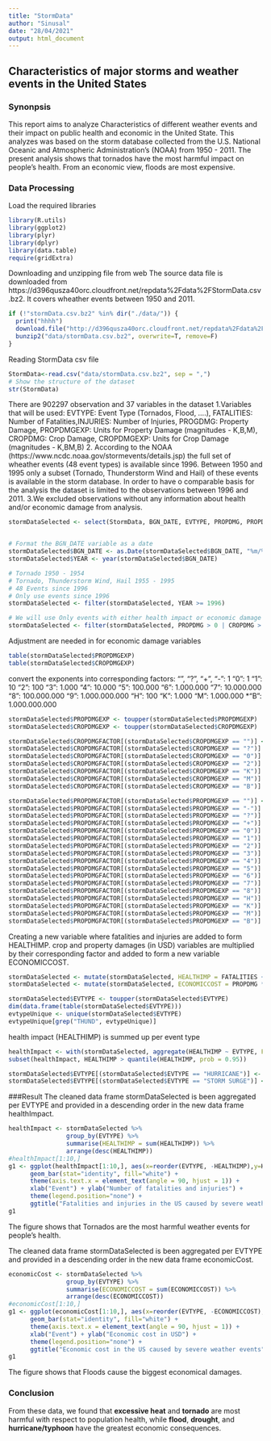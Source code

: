 ---
title: "StormData"
author: "Sinusal"
date: "28/04/2021"
output: html_document
---

## Characteristics of major storms and weather events in the United States

### Synonpsis  
This report aims to analyze Characteristics of different weather events and their impact on public health and economic in the United State. This analyzes was based on the storm database collected from the U.S. National Oceanic and Atmospheric Administration's (NOAA) from 1950 - 2011. 
The present analysis shows that tornados have the most harmful impact on people’s health. From an economic view, floods are most expensive.


### Data Processing
 Load the required libraries
```{r}
library(R.utils)
library(ggplot2)
library(plyr)
library(dplyr)
library(data.table)
require(gridExtra)
```

Downloading and unzipping file from web
The source data file is downloaded from https://d396qusza40orc.cloudfront.net/repdata%2Fdata%2FStormData.csv.bz2.
It covers wheather events between 1950 and 2011.
```{r}
if (!"stormData.csv.bz2" %in% dir("./data/")) {
  print("hhhh")
  download.file("http://d396qusza40orc.cloudfront.net/repdata%2Fdata%2FStormData.csv.bz2", destfile = "data/stormData.csv.bz2")
  bunzip2("data/stormData.csv.bz2", overwrite=T, remove=F)
}
```
Reading StormData csv file
```{r}
StormData<-read.csv("data/stormData.csv.bz2", sep = ",")
# Show the structure of the dataset
str(StormData)
```

There are 902297 observation and 37 variables in the dataset
1.Variables that will be used: EVTYPE: Event Type (Tornados, Flood, ….), FATALITIES: Number of Fatalities,INJURIES: Number of Injuries, PROGDMG: Property Damage, PROPDMGEXP: Units for Property Damage (magnitudes - K,B,M), CROPDMG: Crop Damage, CROPDMGEXP: Units for Crop Damage (magnitudes - K,BM,B)
2. According to the NOAA (https://www.ncdc.noaa.gov/stormevents/details.jsp) the full set of wheather events (48 event types) is available since 1996. Between 1950 and 1995 only a subset (Tornado, Thunderstorm Wind and Hail) of these events is available in the storm database. In order to have o comparable basis for the analysis the dataset is limited to the observations between 1996 and 2011.
3.We excluded observations without any information about health and/or economic damage from analysis.
```{r}
stormDataSelected <- select(StormData, BGN_DATE, EVTYPE, PROPDMG, PROPDMGEXP, CROPDMG, CROPDMGEXP, FATALITIES, INJURIES)


# Format the BGN_DATE variable as a date
stormDataSelected$BGN_DATE <- as.Date(stormDataSelected$BGN_DATE, "%m/%d/%Y")
stormDataSelected$YEAR <- year(stormDataSelected$BGN_DATE)

# Tornado 1950 - 1954
# Tornado, Thunderstorm Wind, Hail 1955 - 1995
# 48 Events since 1996
# Only use events since 1996
stormDataSelected <- filter(stormDataSelected, YEAR >= 1996)

# We will use Only events with either health impact or economic damage
stormDataSelected <- filter(stormDataSelected, PROPDMG > 0 | CROPDMG > 0 | FATALITIES > 0 | INJURIES > 0)
```

Adjustment are needed in for economic damage variables
```{r}
table(stormDataSelected$PROPDMGEXP)
table(stormDataSelected$CROPDMGEXP)
```
convert the exponents into corresponding factors:
“”, “?”, “+”, “-”: 1
“0”: 1
“1”: 10
“2”: 100
“3”: 1.000
“4”: 10.000
“5”: 100.000
“6”: 1.000.000
“7”: 10.000.000
“8”: 100.000.000
“9”: 1.000.000.000
“H”: 100
“K”: 1.000
“M”: 1.000.000
*“B”: 1.000.000.000
```{r}
stormDataSelected$PROPDMGEXP <- toupper(stormDataSelected$PROPDMGEXP)
stormDataSelected$CROPDMGEXP <- toupper(stormDataSelected$CROPDMGEXP)

stormDataSelected$CROPDMGFACTOR[(stormDataSelected$CROPDMGEXP == "")] <- 10^0
stormDataSelected$CROPDMGFACTOR[(stormDataSelected$CROPDMGEXP == "?")] <- 10^0
stormDataSelected$CROPDMGFACTOR[(stormDataSelected$CROPDMGEXP == "0")] <- 10^0
stormDataSelected$CROPDMGFACTOR[(stormDataSelected$CROPDMGEXP == "2")] <- 10^2
stormDataSelected$CROPDMGFACTOR[(stormDataSelected$CROPDMGEXP == "K")] <- 10^3
stormDataSelected$CROPDMGFACTOR[(stormDataSelected$CROPDMGEXP == "M")] <- 10^6
stormDataSelected$CROPDMGFACTOR[(stormDataSelected$CROPDMGEXP == "B")] <- 10^9

stormDataSelected$PROPDMGFACTOR[(stormDataSelected$PROPDMGEXP == "")] <- 10^0
stormDataSelected$PROPDMGFACTOR[(stormDataSelected$PROPDMGEXP == "-")] <- 10^0
stormDataSelected$PROPDMGFACTOR[(stormDataSelected$PROPDMGEXP == "?")] <- 10^0
stormDataSelected$PROPDMGFACTOR[(stormDataSelected$PROPDMGEXP == "+")] <- 10^0
stormDataSelected$PROPDMGFACTOR[(stormDataSelected$PROPDMGEXP == "0")] <- 10^0
stormDataSelected$PROPDMGFACTOR[(stormDataSelected$PROPDMGEXP == "1")] <- 10^1
stormDataSelected$PROPDMGFACTOR[(stormDataSelected$PROPDMGEXP == "2")] <- 10^2
stormDataSelected$PROPDMGFACTOR[(stormDataSelected$PROPDMGEXP == "3")] <- 10^3
stormDataSelected$PROPDMGFACTOR[(stormDataSelected$PROPDMGEXP == "4")] <- 10^4
stormDataSelected$PROPDMGFACTOR[(stormDataSelected$PROPDMGEXP == "5")] <- 10^5
stormDataSelected$PROPDMGFACTOR[(stormDataSelected$PROPDMGEXP == "6")] <- 10^6
stormDataSelected$PROPDMGFACTOR[(stormDataSelected$PROPDMGEXP == "7")] <- 10^7
stormDataSelected$PROPDMGFACTOR[(stormDataSelected$PROPDMGEXP == "8")] <- 10^8
stormDataSelected$PROPDMGFACTOR[(stormDataSelected$PROPDMGEXP == "H")] <- 10^2
stormDataSelected$PROPDMGFACTOR[(stormDataSelected$PROPDMGEXP == "K")] <- 10^3
stormDataSelected$PROPDMGFACTOR[(stormDataSelected$PROPDMGEXP == "M")] <- 10^6
stormDataSelected$PROPDMGFACTOR[(stormDataSelected$PROPDMGEXP == "B")] <- 10^9
```

Creating a new variable where fatalities and injuries are added to form HEALTHIMP.
crop and property damages (in USD) variables are multiplied by their corresponding factor and added to form a new variable ECONOMICCOST.
```{r}
stormDataSelected <- mutate(stormDataSelected, HEALTHIMP = FATALITIES + INJURIES)
stormDataSelected <- mutate(stormDataSelected, ECONOMICCOST = PROPDMG * PROPDMGFACTOR + CROPDMG * CROPDMGFACTOR)
```

```{r}
stormDataSelected$EVTYPE <- toupper(stormDataSelected$EVTYPE)
dim(data.frame(table(stormDataSelected$EVTYPE)))
evtypeUnique <- unique(stormDataSelected$EVTYPE)
evtypeUnique[grep("THUND", evtypeUnique)]
```

health impact (HEALTHIMP) is summed up per event type
```{r}
healthImpact <- with(stormDataSelected, aggregate(HEALTHIMP ~ EVTYPE, FUN = sum))
subset(healthImpact, HEALTHIMP > quantile(HEALTHIMP, prob = 0.95))

stormDataSelected$EVTYPE[(stormDataSelected$EVTYPE == "HURRICANE")] <- "HURRICANE (TYPHOON)"
stormDataSelected$EVTYPE[(stormDataSelected$EVTYPE == "STORM SURGE")] <- "STORM SURGE/TIDE"
```

###Result
The cleaned data frame stormDataSelected is been aggregated per EVTYPE and provided in a descending order in the new data frame healthImpact.
```{r}
healthImpact <- stormDataSelected %>% 
                group_by(EVTYPE) %>% 
                summarise(HEALTHIMP = sum(HEALTHIMP)) %>% 
                arrange(desc(HEALTHIMP))
#healthImpact[1:10,]
g1 <- ggplot(healthImpact[1:10,], aes(x=reorder(EVTYPE, -HEALTHIMP),y=HEALTHIMP,color=EVTYPE)) + 
      geom_bar(stat="identity", fill="white") + 
      theme(axis.text.x = element_text(angle = 90, hjust = 1)) + 
      xlab("Event") + ylab("Number of fatalities and injuries") +
      theme(legend.position="none") +
      ggtitle("Fatalities and injuries in the US caused by severe weather events")
g1
```
The figure shows that Tornados are the most harmful weather events for people’s health.

The cleaned data frame stormDataSelected is been aggregated per EVTYPE and provided in a descending order in the new data frame economicCost.
```{r}
economicCost <- stormDataSelected %>% 
                group_by(EVTYPE) %>% 
                summarise(ECONOMICCOST = sum(ECONOMICCOST)) %>% 
                arrange(desc(ECONOMICCOST))
#economicCost[1:10,]
g1 <- ggplot(economicCost[1:10,], aes(x=reorder(EVTYPE, -ECONOMICCOST),y=ECONOMICCOST,color=EVTYPE)) + 
      geom_bar(stat="identity", fill="white") + 
      theme(axis.text.x = element_text(angle = 90, hjust = 1)) + 
      xlab("Event") + ylab("Economic cost in USD") +
      theme(legend.position="none") +
      ggtitle("Economic cost in the US caused by severe weather events")
g1
```
The figure shows that Floods cause the biggest economical damages.

### Conclusion  
From these data, we found that **excessive heat** and **tornado** are most harmful with respect to population health, while **flood**, **drought**, and **hurricane/typhoon** have the greatest economic consequences.